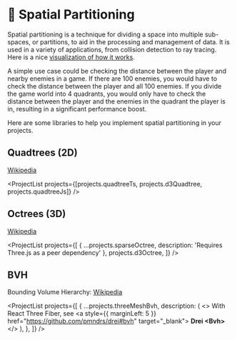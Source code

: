 
# 🧊 Spatial Partitioning

Spatial partitioning is a technique for dividing a space into multiple sub-spaces, or partitions, to aid in the processing and management of data. It is used in a variety of applications, from collision detection to ray tracing. Here is a nice [visualization of how it works](https://timohausmann.github.io/quadtree-ts/).

A simple use case could be checking the distance between the player and nearby enemies in a game. If there are 100 enemies, you would have to check the distance between the player and all 100 enemies. If you divide the game world into 4 quadrants, you would only have to check the distance between the player and the enemies in the quadrant the player is in, resulting in a significant performance boost.

Here are some libraries to help you implement spatial partitioning in your projects.

## Quadtrees (2D)

[Wikipedia](https://en.wikipedia.org/wiki/Quadtree)

<ProjectList projects={[projects.quadtreeTs, projects.d3Quadtree, projects.quadtreeJs]} />

## Octrees (3D)

[Wikipedia](https://en.wikipedia.org/wiki/Octree)

<ProjectList
  projects={[
    { ...projects.sparseOctree, description: 'Requires Three.js as a peer dependency' },
    projects.d3Octree,
  ]}
/>

## BVH

Bounding Volume Hierarchy: [Wikipedia](https://en.wikipedia.org/wiki/Bounding_volume_hierarchy)

<ProjectList
  projects={[
    {
      ...projects.threeMeshBvh,
      description: (
        <>
          With React Three Fiber, see <R3FLogo />
          <a style={{ marginLeft: 5 }} href="https://github.com/pmndrs/drei#bvh" target="_blank">
            <b>Drei &lt;Bvh&gt;</b>
          </a>
        </>
      ),
    },
  ]}
/>
